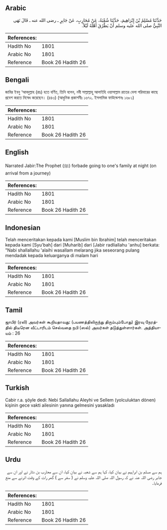 ## Arabic


<div dir="rtl" lang="ar" style={{fontSize:'larger',backgroundColor:'#f8f9fa',padding:20}}>
حَدَّثَنَا مُسْلِمُ بْنُ إِبْرَاهِيمَ، حَدَّثَنَا شُعْبَةُ، عَنْ مُحَارِبٍ، عَنْ جَابِرٍ ـ رضى الله عنه ـ قَالَ نَهَى النَّبِيُّ صلى الله عليه وسلم أَنْ يَطْرُقَ أَهْلَهُ لَيْلاً‏.‏
</div>
<div style={{backgroundColor:'#f8f9fa',padding:20, marginBottom: 10}}><table> <thead> <tr> <th>References:</th> <th></th> </tr> </thead> <tbody><tr><td>Hadith No</td><td>1801</td></tr><tr><td>Arabic No</td><td>1801</td></tr><tr><td>Reference</td><td>Book 26 Hadith 26</td></tr></tbody></table></div>

## Bengali


<div dir="ltr" lang="bn" style={{fontSize:'larger',backgroundColor:'#f8f9fa',padding:20}}>
জাবির ইবনু ‘আবদুল্লাহ (রাঃ) হতে বর্ণিত, তিনি বলেন, নবী সাল্লাল্লাহু আলাইহি ওয়াসাল্লাম রাতের বেলা পরিবারের কাছে প্রবেশ করতে নিষেধ করেছেন। (৪৪৩) (আধুনিক প্রকাশনীঃ ১৬৭২. ইসলামিক ফাউন্ডেশনঃ ১৬৮১)
</div>
<div style={{backgroundColor:'#f8f9fa',padding:20, marginBottom: 10}}><table> <thead> <tr> <th>References:</th> <th></th> </tr> </thead> <tbody><tr><td>Hadith No</td><td>1801</td></tr><tr><td>Arabic No</td><td>1801</td></tr><tr><td>Reference</td><td>Book 26 Hadith 26</td></tr></tbody></table></div>

## English


<div dir="ltr" lang="en" style={{fontSize:'larger',backgroundColor:'#f8f9fa',padding:20}}>
Narrated Jabir:The Prophet (ﷺ) forbade going to one's family at night (on arrival from a journey)
</div>
<div style={{backgroundColor:'#f8f9fa',padding:20, marginBottom: 10}}><table> <thead> <tr> <th>References:</th> <th></th> </tr> </thead> <tbody><tr><td>Hadith No</td><td>1801</td></tr><tr><td>Arabic No</td><td>1801</td></tr><tr><td>Reference</td><td>Book 26 Hadith 26</td></tr></tbody></table></div>

## Indonesian


<div dir="ltr" lang="id" style={{fontSize:'larger',backgroundColor:'#f8f9fa',padding:20}}>
Telah menceritakan kepada kami [Muslim bin Ibrahim] telah menceritakan kepada kami [Syu'bah] dari [Muharib] dari [Jabir radliallahu 'anhu] berkata: "Nabi shallallahu 'alaihi wasallam melarang jika seseorang pulang mendadak kepada keluarganya di malam hari
</div>
<div style={{backgroundColor:'#f8f9fa',padding:20, marginBottom: 10}}><table> <thead> <tr> <th>References:</th> <th></th> </tr> </thead> <tbody><tr><td>Hadith No</td><td>1801</td></tr><tr><td>Arabic No</td><td>1801</td></tr><tr><td>Reference</td><td>Book 26 Hadith 26</td></tr></tbody></table></div>

## Tamil


<div dir="ltr" lang="ta" style={{fontSize:'larger',backgroundColor:'#f8f9fa',padding:20}}>
ஜாபிர் (ரலி) அவர்கள் கூறியதாவது: (பயணத்திலிருந்து திரும்பும்போது) இரவு நேரத்தில் திடீரென வீட்டாரிடம் செல்வதை நபி (ஸல்) அவர்கள் தடுத்துள்ளார்கள். அத்தியாயம் : 26
</div>
<div style={{backgroundColor:'#f8f9fa',padding:20, marginBottom: 10}}><table> <thead> <tr> <th>References:</th> <th></th> </tr> </thead> <tbody><tr><td>Hadith No</td><td>1801</td></tr><tr><td>Arabic No</td><td>1801</td></tr><tr><td>Reference</td><td>Book 26 Hadith 26</td></tr></tbody></table></div>

## Turkish


<div dir="ltr" lang="tr" style={{fontSize:'larger',backgroundColor:'#f8f9fa',padding:20}}>
Cabir r.a. şöyle dedi: Nebi Sallallahu Aleyhi ve Sellem (yolculuktan dönen) kişinin gece vakti ailesinin yanına gelmesini yasakladı
</div>
<div style={{backgroundColor:'#f8f9fa',padding:20, marginBottom: 10}}><table> <thead> <tr> <th>References:</th> <th></th> </tr> </thead> <tbody><tr><td>Hadith No</td><td>1801</td></tr><tr><td>Arabic No</td><td>1801</td></tr><tr><td>Reference</td><td>Book 26 Hadith 26</td></tr></tbody></table></div>

## Urdu


<div dir="rtl" lang="ur" style={{fontSize:'larger',backgroundColor:'#f8f9fa',padding:20}}>
ہم سے مسلم بن ابراہیم نے بیان کیا، کہا ہم سے شعبہ نے بیان کیا، ان سے محارب بن دثار نے اور ان سے جابر رضی اللہ عنہ نے کہ رسول اللہ صلی اللہ علیہ وسلم نے ( سفر سے ) گھر رات کے وقت اترنے سے منع فرمایا۔
</div>
<div style={{backgroundColor:'#f8f9fa',padding:20, marginBottom: 10}}><table> <thead> <tr> <th>References:</th> <th></th> </tr> </thead> <tbody><tr><td>Hadith No</td><td>1801</td></tr><tr><td>Arabic No</td><td>1801</td></tr><tr><td>Reference</td><td>Book 26 Hadith 26</td></tr></tbody></table></div>